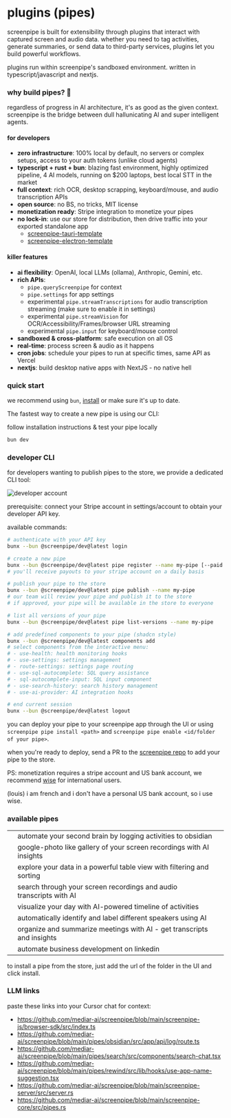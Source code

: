 
# plugins (pipes)

screenpipe is built for extensibility through plugins that interact with captured screen and audio data. whether you need to tag activities, generate summaries, or send data to third-party services, plugins let you build powerful workflows.

plugins run within screenpipe's sandboxed environment. written in typescript/javascript and nextjs.

### why build pipes? 🚀

regardless of progress in AI architecture, it's as good as the given context. screenpipe is the bridge between dull hallunicating AI and super intelligent agents.

#### for developers

- **zero infrastructure**: 100% local by default, no servers or complex setups, access to your auth tokens (unlike cloud agents)
- **typescript + rust + bun**: blazing fast environment, highly optimized pipeline, 4 AI models, running on $200 laptops, best local STT in the market
- **full context**: rich OCR, desktop scrapping, keyboard/mouse, and audio transcription APIs
- **open source**: no BS, no tricks, MIT license
- **monetization ready**: Stripe integration to monetize your pipes
- **no lock-in**: use our store for distribution, then drive traffic into your exported standalone app
  - [screenpipe-tauri-template](https://github.com/LorenzoBloedow/screenpipe-tauri-template-dev)
  - [screenpipe-electron-template](https://github.com/neo773/screenpipe-electron)

#### killer features

- **ai flexibility**: OpenAI, local LLMs (ollama), Anthropic, Gemini, etc.
- **rich APIs**:
  - `pipe.queryScreenpipe` for context
  - `pipe.settings` for app settings
  - experimental `pipe.streamTranscriptions` for audio transcription streaming (make sure to enable it in settings)
  - experimental `pipe.streamVision` for OCR/Accessibility/Frames/browser URL streaming
  - experimental `pipe.input` for keyboard/mouse control
- **sandboxed & cross-platform**: safe execution on all OS
- **real-time**: process screen & audio as it happens
- **cron jobs**: schedule your pipes to run at specific times, same API as Vercel
- **nextjs**: build desktop native apps with NextJS - no native hell

### quick start

we recommend using `bun`, [install](https://bun.sh/docs/installation) or make sure it's up to date.

The fastest way to create a new pipe is using our CLI:


follow installation instructions & test your pipe locally

```bash copy
bun dev
```

### developer CLI

for developers wanting to publish pipes to the store, we provide a dedicated CLI tool:

![developer account](https://raw.githubusercontent.com/mediar-ai/screenpipe/main/content/developer-account.png)

prerequisite: connect your Stripe account in settings/account to obtain your developer API key.

available commands:

```bash copy
# authenticate with your API key
bunx --bun @screenpipe/dev@latest login 

# create a new pipe
bunx --bun @screenpipe/dev@latest pipe register --name my-pipe [--paid --price 9.99] # MAKE SURE TO SET THE PRICE IF YOU WANT TO SELL IT - IRREVERSIBLE
# you'll receive payouts to your stripe account on a daily basis

# publish your pipe to the store
bunx --bun @screenpipe/dev@latest pipe publish --name my-pipe
# our team will review your pipe and publish it to the store
# if approved, your pipe will be available in the store to everyone

# list all versions of your pipe
bunx --bun @screenpipe/dev@latest pipe list-versions --name my-pipe

# add predefined components to your pipe (shadcn style)
bunx --bun @screenpipe/dev@latest components add
# select components from the interactive menu:
# - use-health: health monitoring hooks
# - use-settings: settings management
# - route-settings: settings page routing
# - use-sql-autocomplete: SQL query assistance
# - sql-autocomplete-input: SQL input component
# - use-search-history: search history management
# - use-ai-provider: AI integration hooks

# end current session
bunx --bun @screenpipe/dev@latest logout
```

you can deploy your pipe to your screenpipe app through the UI or using `screenpipe pipe install <path>` and `screenpipe pipe enable <id/folder of your pipe>`.

when you're ready to deploy, send a PR to the [screenpipe repo](https://github.com/mediar-ai/screenpipe) to add your pipe to the store.

PS: monetization requires a stripe account and US bank account, we recommend [wise](https://wise.com) for international users.

(louis) i am french and i don't have a personal US bank account, so i use wise.

### available pipes

|                        |                                                                        |      |
| ---------------------- | ---------------------------------------------------------------------- | ---- |
|                        | automate your second brain by logging activities to obsidian           |      |
|                        | google-photo like gallery of your screen recordings with AI insights   |      |
|                        | explore your data in a powerful table view with filtering and sorting  |      |
|                        | search through your screen recordings and audio transcripts with AI    |      |
|                        | visualize your day with AI-powered timeline of activities              |      |
|                        | automatically identify and label different speakers using AI           |      |
|                        | organize and summarize meetings with AI - get transcripts and insights |      |
|                        | automate business development on linkedin                              |      |

to install a pipe from the store, just add the url of the folder in the UI and click install.

### LLM links

paste these links into your Cursor chat for context:

- <https://github.com/mediar-ai/screenpipe/blob/main/screenpipe-js/browser-sdk/src/index.ts>
- <https://github.com/mediar-ai/screenpipe/blob/main/pipes/obsidian/src/app/api/log/route.ts>
- <https://github.com/mediar-ai/screenpipe/blob/main/pipes/search/src/components/search-chat.tsx>
- <https://github.com/mediar-ai/screenpipe/blob/main/pipes/rewind/src/lib/hooks/use-app-name-suggestion.tsx>
- <https://github.com/mediar-ai/screenpipe/blob/main/screenpipe-server/src/server.rs>
- <https://github.com/mediar-ai/screenpipe/blob/main/screenpipe-core/src/pipes.rs>
